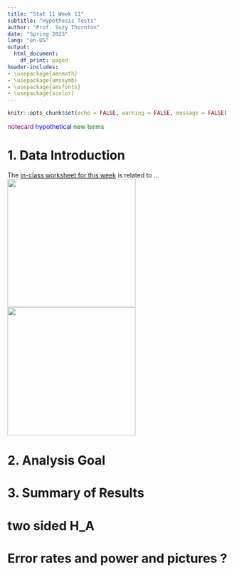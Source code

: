 ```yaml
---
title: "Stat 11 Week 11"
subtitle: "Hypothesis Tests" 
author: "Prof. Suzy Thornton"
date: "Spring 2023"
lang: "en-US"
output:
  html_document:
    df_print: paged
header-includes:
- \usepackage{amsmath}
- \usepackage{amssymb}
- \usepackage{amsfonts}
- \usepackage{xcolor}
---
```


```r
knitr::opts_chunk$set(echo = FALSE, warning = FALSE, message = FALSE)
```


<span style="color:purple">notecard</span>
<span style="color:blue">hypothetical</span>
<span style="color:green">new terms</span>


# 1. Data Introduction 

The [in-class worksheet for this week](https://profsuzy.github.io/Stat11/wk11-wksheet.html) is related to ...
![](./images ){height=3in} ![](./images/ ){height=3in}


# 2. Analysis Goal  



# 3. Summary of Results  


# two sided H_A 

#  Error rates and power and pictures  ? 